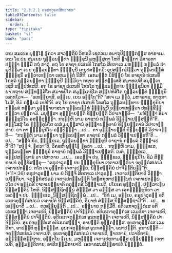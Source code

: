 ```yaml
---
title: "2.3.2.1 ຄຣຸປາວຸຣຓສິກ຺ຂາປທ"
tableOfContents: false
sidebar:
  order: 1
type: "tipitaka"
basket: "vi"
book: "paci"
---
```



<DynamicBreadcrumb />

<Division number="783" book="paci">

<Paragraph number="2541" book="paci">
ເຕນ ສມເຍນ ພຸທ຺ໂຘ ຠຄວາ ສາວຕ຺ຖິຍໍ ວິຫຣຕິ ເຊຕວເນ ອນາຖປິຓ຺ຑິກສ຺ສ ອາຣາເມ. ເຕນ ໂຂ ປນ ສມເຍນ ຖຸລ຺ລນນ຺ທາ ຠິກ຺ຂຸນີ ພຫຸສ຺ສຸຕາ ໂຫຕິ ຠາຓິກາ ວິສາຣທາ ປຏ຺ຏາ ຘມ຺ມິໍ ກຖໍ ກາຕຸໍ. ອຖ ໂຂ ຣາຊາ ປເສນທິ ໂກສໂລ ສີຕກາເລ ມຫຄ຺ຆໍ ກມ຺ພລໍ ປາຣຸປິຕ຺ວາ ເຍນ ຖຸລ຺ລນນ຺ທາ ຠິກ຺ຂຸນີ ເຕນຸປສງ຺ກມິ; ອຸປສງ຺ກມິຕ຺ວາ ຖຸລ຺ລນນ຺ທໍ ຠິກ຺ຂຸນິໍ ອຠິວາເທຕ຺ວາ ເອກມນ຺ຕໍ ນິສີທິ. ເອກມນ຺ຕໍ ນິສິນ຺ນໍ ໂຂ ຣາຊານໍ ປເສນທິໍ ໂກສລໍ ຖຸລ຺ລນນ຺ທາ ຠິກ຺ຂຸນີ ຘມ຺ມິຍາ ກຖາຍ ສນ຺ທສ຺ເສສິ ສມາທເປສິ ສມຸຕ຺ເຕເຊສິ ສມ຺ປຫໍເສສິ. ອຖ ໂຂ ຣາຊາ ປເສນທິ ໂກສໂລ ຖຸລ຺ລນນ຺ທາຍ ຠິກ຺ຂຸນິຍາ ຘມ຺ມິຍາ ກຖາຍ ສນ຺ທສ຺ສິໂຕ ສມາທປິໂຕ ສມຸຕ຺ເຕຊິໂຕ ສມ຺ປຫໍສິໂຕ ຖຸລ຺ລນນ຺ທໍ ຠິກ຺ຂຸນິໍ ເອຕທໂວຈ—  “ວເທຍ຺ຍາສິ, ອຍ຺ເຍ, ເຍນ ອຕ຺ໂຖ”ຕິ? “ສເຈ ເມ ຕ຺ວໍ, ມຫາຣາຊ, ທາຕຸກາໂມສິ, ອິມໍ ກມ຺ພລໍ ເທຫີ”ຕິ. ອຖ ໂຂ ຣາຊາ ປເສນທິ ໂກສໂລ ຖຸລ຺ລນນ຺ທາຍ ຠິກ຺ຂຸນິຍາ ກມ຺ພລໍ ທຕ຺ວາ ອຸຏ຺ຐາຍາສນາ ຖຸລ຺ລນນ຺ທໍ ຠິກ຺ຂຸນິໍ ອຠິວາເທຕ຺ວາ ປທກ຺ຂິຓໍ ກຕ຺ວາ ປກ຺ກາມິ. ມນຸສ຺ສາ ອຸຊ຺ຌາຍນ຺ຕິ ຂິຍ຺ຍນ຺ຕິ ວິປາເຈນ຺ຕິ—  “ມຫິຈ຺ຉາ ອິມາ ຠິກ຺ຂຸນິໂຍ ອສນ຺ຕຸຏ຺ຐາ. ກຖຎ຺ຫິ ນາມ ຣາຊານໍ ກມ຺ພລໍ ວິຎ຺ຎາເປສ຺ສນ຺ຕີ”ຕິ.
</Paragraph>

<Paragraph number="2542" book="paci">
ອສ຺ໂສສຸໍ ໂຂ ຠິກ຺ຂຸນິໂຍ ເຕສໍ ມນຸສ຺ສານໍ ອຸຊ຺ຌາຍນ຺ຕານໍ ຂິຍ຺ຍນ຺ຕານໍ ວິປາເຈນ຺ຕານໍ. ຍາ ຕາ ຠິກ຺ຂຸນິໂຍ ອປ຺ປິຈ຺ຉາ …ເປ…  ຕາ ອຸຊ຺ຌາຍນ຺ຕິ ຂິຍ຺ຍນ຺ຕິ ວິປາເຈນ຺ຕິ—  “ກຖຎ຺ຫິ ນາມ ອຍ຺ຍາ ຖຸລ຺ລນນ຺ທາ ຣາຊານໍ ກມ຺ພລໍ ວິຎ຺ຎາເປສ຺ສຕີ”ຕິ …ເປ…  “ສຈ຺ຈໍ ກິຣ, ຠິກ຺ຂເວ, ຖຸລ຺ລນນ຺ທາ ຠິກ຺ຂຸນີ ຣາຊານໍ ກມ຺ພລໍ ວິຎ຺ຎາເປຕີ”ຕິ? “ສຈ຺ຈໍ, ຠຄວາ”ຕິ. ວິຄຣຫິ ພຸທ຺ໂຘ ຠຄວາ …ເປ…  ກຖຎ຺ຫິ ນາມ, ຠິກ຺ຂເວ, ຖຸລ຺ລນນ຺ທາ ຠິກ຺ຂຸນີ ຣາຊານໍ ກມ຺ພລໍ ວິຎ຺ຎາເປສ຺ສຕິ. ເນຕໍ, ຠິກ຺ຂເວ, ອປ຺ປສນ຺ນານໍ ວາ ປສາທາຍ …ເປ…  ເອວຎ຺ຈ ປນ, ຠິກ຺ຂເວ, ຠິກ຺ຂຸນິໂຍ ອິມໍ ສິກ຺ຂາປທໍ ອຸທ຺ທິສນ຺ຕຸ—
</Paragraph>

</Division>
<Division number="784" book="paci">

<Paragraph number="2543" book="paci">
<Emphasis>“ຄຣຸປາວຸຣຓໍ ປນ ຠິກ຺ຂຸນິຍາ ເຈຕາເປນ຺ຕິຍາ ຈຕຸກ຺ກໍສປຣມໍ ເຈຕາເປຕພ຺ພໍ. ຕໂຕ ເຈ ອຸຕ຺ຕຣິ ເຈຕາເປຍ຺ຍ, ນິສ຺ສຄ຺ຄິຍໍ ປາຈິຕ຺ຕິຍນ຺”</Emphasis>ຕິ. (*11*:<Emphasis>36</Emphasis>)
</Paragraph>

</Division>
<Division number="785" book="paci">

<Paragraph number="2544" book="paci">
<Emphasis>ຄຣຸປາວຸຣຓໍ</Emphasis> ນາມ ຍໍ ກິຎ຺ຈິ ສີຕກາເລ ປາວຸຣຓໍ.
</Paragraph>

<Paragraph number="2545" book="paci">
<Emphasis>ເຈຕາເປນ຺ຕິຍາ</Emphasis>ຕິ ວິຎ຺ຎາເປນ຺ຕິຍາ.
</Paragraph>

<Paragraph number="2546" book="paci">
<Emphasis>ຈຕຸກ຺ກໍສປຣມໍ ເຈຕາເປຕພ຺ພນ຺</Emphasis>ຕິ ໂສຬສກຫາປຓຄ຺ຆນກໍ ເຈຕາເປຕພ຺ພໍ.
</Paragraph>

<Paragraph number="2547" book="paci">
<Emphasis>ຕໂຕ ເຈ ອຸຕ຺ຕຣິ ເຈຕາເປຍ຺ຍາ</Emphasis>ຕິ ຕຕຸຕ຺ຕຣິ ວິຎ຺ຎາເປຕິ, ປໂຍເຄ ທຸກ຺ກຏໍ. ປຏິລາເຠນ ນິສ຺ສຄ຺ຄິຍໍ ໂຫຕິ. ນິສ຺ສຊ຺ຊິຕພ຺ພໍ ສໍຆສ຺ສ ວາ ຄຓສ຺ສ ວາ ເອກຠິກ຺ຂຸນິຍາ ວາ. ເອວຎ຺ຈ ປນ, ຠິກ຺ຂເວ, ນິສ຺ສຊ຺ຊິຕພ຺ພໍ …ເປ…  “ອິທໍ ເມ, ອຍ຺ເຍ, ຄຣຸປາວຸຣຓໍ ອຕິເຣກຈຕຸກ຺ກໍສປຣມໍ ເຈຕາປິຕໍ ນິສ຺ສຄ຺ຄິຍໍ, ອິມາຫໍ ສໍຆສ຺ສ ນິສ຺ສຊ຺ຊາມີ”ຕິ …ເປ…  ທເທຍ຺ຍາຕິ …ເປ…  ທເທຍ຺ຍຸນ຺ຕິ …ເປ…  ອຍ຺ຍາຍ ທມ຺ມີຕິ.
</Paragraph>

</Division>
<Division number="786" book="paci">

<Paragraph number="2548" book="paci">
ອຕິເຣກຈຕຸກ຺ກໍເສ ອຕິເຣກສຎ຺ຎາ ເຈຕາເປຕິ, ນິສ຺ສຄ຺ຄິຍໍ ປາຈິຕ຺ຕິຍໍ. ອຕິເຣກຈຕຸກ຺ກໍເສ ເວມຕິກາ ເຈຕາເປຕິ, ນິສ຺ສຄ຺ຄິຍໍ ປາຈິຕ຺ຕິຍໍ. ອຕິເຣກຈຕຸກ຺ກໍເສ ອູນກສຎ຺ຎາ ເຈຕາເປຕິ, ນິສ຺ສຄ຺ຄິຍໍ ປາຈິຕ຺ຕິຍໍ.
</Paragraph>

<Paragraph number="2549" book="paci">
ອູນກຈຕຸກ຺ກໍເສ ອຕິເຣກສຎ຺ຎາ, ອາປຕ຺ຕິ ທຸກ຺ກຏສ຺ສ. ອູນກຈຕຸກ຺ກໍເສ ເວມຕິກາ, ອາປຕ຺ຕິ ທຸກ຺ກຏສ຺ສ. ອູນກຈຕຸກ຺ກໍເສ ອູນກສຎ຺ຎາ, ອນາປຕ຺ຕິ.
</Paragraph>

</Division>
<Division number="787" book="paci">

<Paragraph number="2550" book="paci">
ອນາປຕ຺ຕິ—  ຈຕຸກ຺ກໍສປຣມໍ ເຈຕາເປຕິ, ອູນກຈຕຸກ຺ກໍສປຣມໍ ເຈຕາເປຕິ, ຎາຕການໍ, ປວາຣິຕານໍ, ອຎ຺ຎສ຺ສຕ຺ຖາຍ, ອຕ຺ຕໂນ ຘເນນ, ມຫຄ຺ຆໍ ເຈຕາເປຕຸກາມສ຺ສ ອປ຺ປຄ຺ຆໍ ເຈຕາເປຕິ, ອຸມ຺ມຕ຺ຕິກາຍ, ອາທິກມ຺ມິກາຍາຕິ.

</Paragraph>
</Division>

<Paragraph number="2551" type="center" book="paci">
ເອກາທສມສິກ຺ຂາປທໍ ນິຏ຺ຐິຕໍ.
</Paragraph>